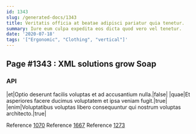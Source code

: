 ```yaml
---
id: 1343
slug: /generated-docs/1343
title: Veritatis officia at beatae adipisci pariatur quia tenetur.
summary: Iure eum culpa expedita eos dicta quod vero vel tenetur.
date: '2020-07-18'
tags: '["Ergonomic", "Clothing", "vertical"]'
---
```


## Page #1343 : XML solutions grow Soap
### API

|et|Optio deserunt facilis voluptas et ad accusantium nulla.|false|
|quae|Et asperiores facere ducimus voluptatem et ipsa veniam fugit.|true|
|enim|Voluptatibus voluptas libero consequuntur qui nostrum voluptas architecto.|true|

Reference [1070](/1070)
Reference [1667](/1667)
Reference [1273](/1273)



